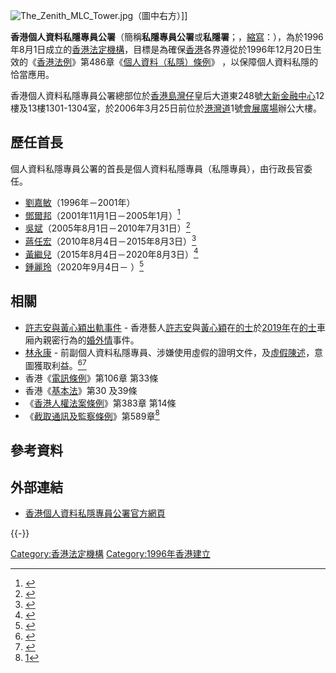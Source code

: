 {{NoteTA|1=zh-hant:私隱條例;zh-hans:私隐条例}}
{{香港公營機構基礎資訊
|中文機構名稱=個人資料私隱專員公署
|英文機構名稱=Office of the Privacy Commissioner for Personal Data
|機構標誌=Office of the Privacy Commissioner for Personal Data, Hong Kong.svg
|標誌大小=250px
|首長職銜=個人資料<br>私隱專員
|首長姓名=鍾麗玲
|副首長職銜=助理個人資料<br>私隱專員
|副首長姓名=黎智敏（公共事務及合規）<br>吳鎧楓<small>（署理）</small><br>（法律、環球事務及研究）
|成立年份=1996年
|法律基礎=第486章《個人資料(私隱)條例》
|聯繫部門=
|類型=法定機構
|總部={{HK}}[[灣仔|灣仔]]皇后大道東248號[[大新金融中心|大新金融中心]]13樓1303室
|網站={{Official website|https://www.pcpd.org.hk/cindex.html|官方網站}}
}}


[[File:The_Zenith_MLC_Tower.jpg|thumb]]（圖中右方）]]

'''香港個人資料私隱專員公署'''（簡稱'''私隱專員公署'''或'''私隱署'''；{{lang|en|Office of the '''P'''rivacy '''C'''ommissioner for '''P'''ersonal '''D'''ata, Hong Kong}}，[[縮寫|縮寫]]：{{lang|en|PCPD}}），為於1996年8月1日成立的[[香港法定機構|香港法定機構]]，目標是為確保[[香港|香港]]各界遵從於1996年12月20日生效的《[[香港法例|香港法例]]》第486章《[[個人資料（私隱）條例|個人資料（私隱）條例]]》 ，以保障個人資料私隱的恰當應用。

香港個人資料私隱專員公署總部位於[[香港島|香港島]][[灣仔|灣仔]]皇后大道東248號[[大新金融中心_(皇后大道東)|大新金融中心]]12樓及13樓1301-1304室，於2006年3月25日前位於[[港灣道|港灣道]]1號[[會展廣場|會展廣場]]辦公大樓。

==歷任首長==
個人資料私隱專員公署的首長是個人資料私隱專員（私隱專員），由行政長官委任。

*[[劉嘉敏|劉嘉敏]]（1996年－2001年）
*[[鄧爾邦|鄧爾邦]]（2001年11月1日－2005年1月）<ref>{{Cite news|url=https://www.info.gov.hk/gia/general/200109/12/0912155.htm|title=鄧爾邦獲委任為個人資料私隱專員|date=2001-09-12|work=政府新聞公報|accessdate=2018-10-13|archive-date=2018-10-14|archive-url=https://web.archive.org/web/20181014010126/https://www.info.gov.hk/gia/general/200109/12/0912155.htm|dead-url=no}}</ref>    
*[[吳斌_(香港)|吳斌]]（2005年8月1日－2010年7月31日）<ref>{{Cite news|url=https://www.info.gov.hk/gia/general/200504/22/04220096.htm|title=吳斌獲委任為個人資料私隱專員|date=2005-04-22|work=政府新聞公報|accessdate=2018-10-13|archive-date=2018-10-14|archive-url=https://web.archive.org/web/20181014010147/https://www.info.gov.hk/gia/general/200504/22/04220096.htm|dead-url=no}}</ref>    
*[[蔣任宏|蔣任宏]]（2010年8月4日－2015年8月3日）<ref>{{Cite news|url=https://www.info.gov.hk/gia/general/201007/24/P201007240081.htm|title=政府委任新任個人資料私隱專員|date=2010-07-24|work=政府新聞公報|accessdate=2018-10-13|archive-date=2018-11-06|archive-url=https://web.archive.org/web/20181106181840/https://www.info.gov.hk/gia/general/201007/24/P201007240081.htm|dead-url=no}}</ref>
*[[黃繼兒|黃繼兒]]（2015年8月4日－2020年8月3日）<ref>{{Cite news|url=https://www.info.gov.hk/gia/general/201507/24/P201507240622.htm|title=政府委任新任個人資料私隱專員（附圖）|date=2015-07-24|work=政府新聞公報|accessdate=2018-10-13|archive-date=2018-10-31|archive-url=https://web.archive.org/web/20181031010354/https://www.info.gov.hk/gia/general/201507/24/P201507240622.htm|dead-url=no}}</ref>
*[[鍾麗玲|鍾麗玲]]（2020年9月4日－   ）<ref>{{Cite news|url=https://www.news.gov.hk/chi/2020/07/20200724/20200724_104200_562.html|title=鍾麗玲出任個人資料私隱專員|date=2020-07-24|work=政府新聞公報|accessdate=2020-12-18|archive-date=2020-12-18|archive-url=https://www.news.gov.hk/chi/2020/07/20200724/20200724_104200_562.html|dead-url=no}}</ref>

==相關==
* [[許志安與黃心穎出軌事件|許志安與黃心穎出軌事件]] - 香港藝人[[許志安|許志安]]與[[黃心穎|黃心穎]]在[[香港的士|的士]]於[[2019年|2019年]]在[[香港的士|的士]]車廂內親密行為的[[婚外情|婚外情]]事件。
* [[林永康|林永康]] - 前副個人資料私隱專員、涉嫌使用虛假的證明文件，及[[虛假陳述|虛假陳述]]，意圖獲取利益。<ref>{{Cite web |url=http://paper.wenweipo.com/2008/02/21/YO0802210014.htm |title=存档副本 |access-date=2008-04-23 |archive-url=https://web.archive.org/web/20080430064139/http://paper.wenweipo.com/2008/02/21/YO0802210014.htm |archive-date=2008-04-30 |dead-url=yes }}</ref><ref>{{cite web |url=http://hk.news.yahoo.com/080423/12/2svj8.html |title=存档副本 |accessdate=2008-05-16 |deadurl=yes |archiveurl=https://web.archive.org/web/20080426231544/http://hk.news.yahoo.com/080423/12/2svj8.html |archivedate=2008-04-26 }}</ref>
* 香港《[[電訊條例|電訊條例]]》第106章 第33條
* 香港《[[中華人民共和國香港特別行政區基本法|基本法]]》第30 及39條
* 《[[香港人權法案條例|香港人權法案條例]]》第383章 第14條
* 《[[截取通訊及監察條例|截取通訊及監察條例]]》第589章<ref>[http://www.legislation.gov.hk/blis_ind.nsf/6033a8cc1f220686482564840019d2f2/b8b0fb1bf399e70f4825656b00163e9d?OpenDocument]</ref>

==參考資料==
{{Reflist}}

==外部連結==
*[http://www.pcpd.org.hk 香港個人資料私隱專員公署官方網頁] {{Wayback|url=http://www.pcpd.org.hk/ |date=20060903023221 }}

{{-}}
{{香港公營機構}}

[[Category:香港法定機構|Category:香港法定機構]]
[[Category:1996年香港建立|Category:1996年香港建立]]